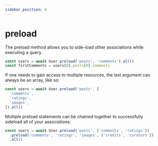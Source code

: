 ```yaml
---
sidebar_position: 8
---
```


# preload

The preload method allows you to side-load other associations while executing a query.

```ts
const users = await User.preload('posts', 'comments').all()
const firstComments = users[0].posts[0].comments
```

If one needs to gain access to multiple resources, the last argument can always be an array, like so:

```ts
const users = await User.preload('posts', [
  'comments',
  'ratings',
  'images',
]).all()
```

Multiple preload statements can be chained together to successfully sideload all of your associations:

```ts
const users = await User.preload('posts', ['comments', 'ratings'])
  .preload('comments', 'ratings', 'images', ['credits', 'curators'])
  .all()
```
